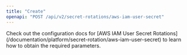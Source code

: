 ```yaml
---
title: "Create"
openapi: "POST /api/v2/secret-rotations/aws-iam-user-secret"
---
```


<Note>
    Check out the configuration docs for [AWS IAM User Secret Rotations](/documentation/platform/secret-rotation/aws-iam-user-secret) to learn how to obtain the
    required parameters.
</Note>